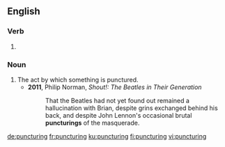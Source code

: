==English==

===Verb===
{{head|en|present participle}}

# {{present participle of|puncture|lang=en|nocat=1}}

===Noun===
{{en-noun}}

# The act by which something is punctured.
#* '''2011''', Philip Norman, ''Shout!: The Beatles in Their Generation''
#*: That the Beatles had not yet found out remained a hallucination with Brian, despite grins exchanged behind his back, and despite John Lennon's occasional brutal '''puncturings''' of the masquerade.

[[de:puncturing]]
[[fr:puncturing]]
[[ku:puncturing]]
[[fi:puncturing]]
[[vi:puncturing]]